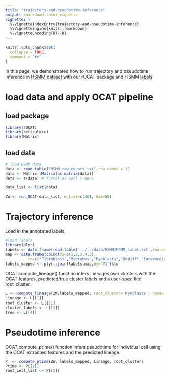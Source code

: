```yaml
---
title: "trajectory-and-pseudotime-inference"
output: rmarkdown::html_vignette
vignette: >
  %\VignetteIndexEntry{trajectory-and-pseudotime-inference}
  %\VignetteEngine{knitr::rmarkdown}
  %\VignetteEncoding{UTF-8}
---
```


```r
knitr::opts_chunk$set(
  collapse = TRUE,
  comment = "#>"
)
```

In this page, we demonstrated how to run trajectory and pseudotime inference in [HSMM dataset](https://github.com/bowang-lab/rOCAT/blob/main/vignettes/HSMM_raw_counts.txt) with our rOCAT package and HSMM [labels](https://data.wanglab.ml/OCAT/HSMM.zip)

# load data and apply OCAT pipeline

## load package

```r
library(rOCAT)
library(reticulate)
library(Matrix)
```

## load data

```r
# load HSMM data
data <- read.table("HSMM_raw_counts.txt",row.names = 1)
data <- Matrix::Matrix(as.matrix(data))
data <- t(data) # format as cell x Gene

data_list <- list(data)

ZW <- run_OCAT(data_list, m_list=c(40), dim=80)
```

# Trajectory inference

Load in the annotated labels.

```r
#load labels
library(plyr)
labels <- data.frame(read.table('../../data/HSMM/HSMM_label.txt',row.names = NULL))
map <- data.frame(cbind(V1=c(1,2,3,4,5), 
          to=c("Fibroblast","Myotubes","Myoblasts","Undiff","Intermediates")))
labels_mapped <- plyr::join(labels,map,by='V1')$to
```

OCAT.compute_lineage() function infers Lineages over clusters with the OCAT features, predicted/true cluster labels and a user-specified root_cluster.

```r
L <- compute_lineage(ZW,labels_mapped, root_cluster='Myoblasts', name='OE', reverse=0)
Lineage <- L[[1]]
root_cluster <- L[[2]]
cluster_labels <- L[[3]]
tree <- L[[4]]
```

# Pseudotime inference

OCAT.compute_ptime() function infers pseudotime for individual cell using the OCAT extracted features and the predicted lineage.

```r
P  <- compute_ptime(ZW, labels_mapped, Lineage, root_cluster)
Ptime <- P[[1]]
root_cell_list <- P[[2]]
```
